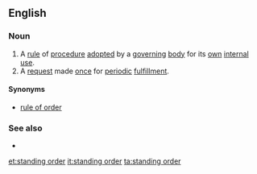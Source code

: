 ==English==

===Noun===
{{en-noun|sg=[[standing]] [[order]]}}

# A [[rule]] of [[procedure]] [[adopt]]ed by a [[governing]] [[body]] for its [[own]] [[internal]] [[use]].
# A [[request]] made [[once]] for [[periodic]] [[fulfillment]].
====Synonyms====
* {{sense|rule of procedure}} [[rule of order]]

===See also===
* {{pedialite}}

[[et:standing order]]
[[it:standing order]]
[[ta:standing order]]